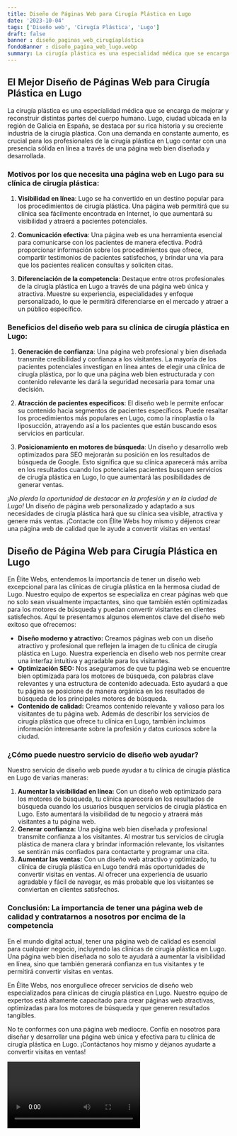 ```yaml
---
title: Diseño de Páginas Web para Cirugía Plástica en Lugo
date: '2023-10-04'
tags: ['Diseño web', 'Cirugía Plástica', 'Lugo']
draft: false
banner : diseño_paginas_web_cirugíaplástica
fondoBanner : diseño_pagina_web_lugo.webp
summary: La cirugía plástica es una especialidad médica que se encarga de mejorar y reconstruir distintas partes del cuerpo humano. Lugo, ciudad ubicada en la región de Galicia en España, se destaca por su rica historia y su creciente industria de la cirugía plástica. Con una demanda en constante aumento, es crucial para los profesionales de la cirugía plástica en Lugo contar con una presencia sólida en línea a través de una página web bien diseñada y desarrollada.
---
```


## **El Mejor Diseño de Páginas Web para Cirugía Plástica en Lugo**

La cirugía plástica es una especialidad médica que se encarga de mejorar y reconstruir distintas partes del cuerpo humano. Lugo, ciudad ubicada en la región de Galicia en España, se destaca por su rica historia y su creciente industria de la cirugía plástica. Con una demanda en constante aumento, es crucial para los profesionales de la cirugía plástica en Lugo contar con una presencia sólida en línea a través de una página web bien diseñada y desarrollada.

### **Motivos por los que necesita una página web en Lugo para su clínica de cirugía plástica:**

1. **Visibilidad en línea**: Lugo se ha convertido en un destino popular para los procedimientos de cirugía plástica. Una página web permitirá que su clínica sea fácilmente encontrada en Internet, lo que aumentará su visibilidad y atraerá a pacientes potenciales.

2. **Comunicación efectiva**: Una página web es una herramienta esencial para comunicarse con los pacientes de manera efectiva. Podrá proporcionar información sobre los procedimientos que ofrece, compartir testimonios de pacientes satisfechos, y brindar una vía para que los pacientes realicen consultas y soliciten citas.

3. **Diferenciación de la competencia**: Destaque entre otros profesionales de la cirugía plástica en Lugo a través de una página web única y atractiva. Muestre su experiencia, especialidades y enfoque personalizado, lo que le permitirá diferenciarse en el mercado y atraer a un público específico.

### **Beneficios del diseño web para su clínica de cirugía plástica en Lugo:**

1. **Generación de confianza**: Una página web profesional y bien diseñada transmite credibilidad y confianza a los visitantes. La mayoría de los pacientes potenciales investigan en línea antes de elegir una clínica de cirugía plástica, por lo que una página web bien estructurada y con contenido relevante les dará la seguridad necesaria para tomar una decisión.

2. **Atracción de pacientes específicos**: El diseño web le permite enfocar su contenido hacia segmentos de pacientes específicos. Puede resaltar los procedimientos más populares en Lugo, como la rinoplastia o la liposucción, atrayendo así a los pacientes que están buscando esos servicios en particular.

3. **Posicionamiento en motores de búsqueda**: Un diseño y desarrollo web optimizados para SEO mejorarán su posición en los resultados de búsqueda de Google. Esto significa que su clínica aparecerá más arriba en los resultados cuando los potenciales pacientes busquen servicios de cirugía plástica en Lugo, lo que aumentará las posibilidades de generar ventas.

*¡No pierda la oportunidad de destacar en la profesión y en la ciudad de Lugo!* Un diseño de página web personalizado y adaptado a sus necesidades de cirugía plástica hará que su clínica sea visible, atractiva y genere más ventas. ¡Contacte con Élite Webs hoy mismo y déjenos crear una página web de calidad que le ayude a convertir visitas en ventas!

<GifSeo />

<Cta />

## Diseño de Página Web para Cirugía Plástica en Lugo

En Élite Webs, entendemos la importancia de tener un diseño web excepcional para las clínicas de cirugía plástica en la hermosa ciudad de Lugo. Nuestro equipo de expertos se especializa en crear páginas web que no solo sean visualmente impactantes, sino que también estén optimizadas para los motores de búsqueda y puedan convertir visitantes en clientes satisfechos. Aquí te presentamos algunos elementos clave del diseño web exitoso que ofrecemos:

- **Diseño moderno y atractivo:** Creamos páginas web con un diseño atractivo y profesional que reflejen la imagen de tu clínica de cirugía plástica en Lugo. Nuestra experiencia en diseño web nos permite crear una interfaz intuitiva y agradable para los visitantes.
- **Optimización SEO:** Nos aseguramos de que tu página web se encuentre bien optimizada para los motores de búsqueda, con palabras clave relevantes y una estructura de contenido adecuada. Esto ayudará a que tu página se posicione de manera orgánica en los resultados de búsqueda de los principales motores de búsqueda.
- **Contenido de calidad:** Creamos contenido relevante y valioso para los visitantes de tu página web. Además de describir los servicios de cirugía plástica que ofrece tu clínica en Lugo, también incluimos información interesante sobre la profesión y datos curiosos sobre la ciudad.

### ¿Cómo puede nuestro servicio de diseño web ayudar?

Nuestro servicio de diseño web puede ayudar a tu clínica de cirugía plástica en Lugo de varias maneras:

1. **Aumentar la visibilidad en línea:** Con un diseño web optimizado para los motores de búsqueda, tu clínica aparecerá en los resultados de búsqueda cuando los usuarios busquen servicios de cirugía plástica en Lugo. Esto aumentará la visibilidad de tu negocio y atraerá más visitantes a tu página web.
2. **Generar confianza:** Una página web bien diseñada y profesional transmite confianza a los visitantes. Al mostrar tus servicios de cirugía plástica de manera clara y brindar información relevante, los visitantes se sentirán más confiados para contactarte y programar una cita.
3. **Aumentar las ventas:** Con un diseño web atractivo y optimizado, tu clínica de cirugía plástica en Lugo tendrá más oportunidades de convertir visitas en ventas. Al ofrecer una experiencia de usuario agradable y fácil de navegar, es más probable que los visitantes se conviertan en clientes satisfechos.

### Conclusión: La importancia de tener una página web de calidad y contratarnos a nosotros por encima de la competencia

En el mundo digital actual, tener una página web de calidad es esencial para cualquier negocio, incluyendo las clínicas de cirugía plástica en Lugo. Una página web bien diseñada no solo te ayudará a aumentar la visibilidad en línea, sino que también generará confianza en tus visitantes y te permitirá convertir visitas en ventas.

En Élite Webs, nos enorgullece ofrecer servicios de diseño web especializados para clínicas de cirugía plástica en Lugo. Nuestro equipo de expertos está altamente capacitado para crear páginas web atractivas, optimizadas para los motores de búsqueda y que generen resultados tangibles.

No te conformes con una página web mediocre. Confía en nosotros para diseñar y desarrollar una página web única y efectiva para tu clínica de cirugía plástica en Lugo. ¡Contáctanos hoy mismo y déjanos ayudarte a convertir visitas en ventas!

<Video />

<CtaBot job='Cirugía Plástica' city='Lugo'/>

<Gmaps query='Lugo+españa+maps' />
